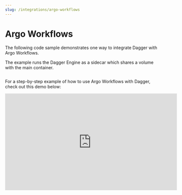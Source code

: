 ```yaml
---
slug: /integrations/argo-workflows
---
```


# Argo Workflows

The following code sample demonstrates one way to integrate Dagger with Argo Workflows.

The example runs the Dagger Engine as a sidecar which shares a volume with the main container.

```yaml title="workflow.yaml" file=./snippets/argo-workflow.yaml
```
For a step-by-step example of how to use Argo Workflows with Dagger, check out this demo below:
<iframe width="560" height="315" src="https://www.youtube.com/embed/FWOJO2PAQIo?si=RiSJAL8l_6uo731F" title="Argo Workflows with Dagger Demo" frameborder="0" allow="accelerometer; autoplay; clipboard-write; encrypted-media; gyroscope; picture-in-picture; web-share" referrerpolicy="strict-origin-when-cross-origin" allowfullscreen></iframe>
